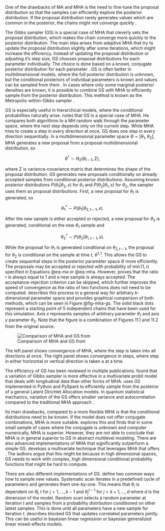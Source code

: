 One of the drawbacks of MA and MHA is the need to fine-tune the proposal distribution so that the samples can
efficiently explore the posterior distribution. If the proposal distribution rarely generates values which are
common in the posterior, the chains might not converge quickly \parencite[Chap. 7.4.4]{Kruschke2015_DoingBayesianData}.

The Gibbs sampler (GS) is a special case of MHA that cleverly sets the proposal distribution, which makes the chain converge
more quickly to the posterior distribution. The main idea arises from adaptive MHA that try to update the proposal distribution
slightly after some iterations, which might increase the efficiency. Instead of updating the proposal distribution or adjusting it's
step size, GS chooses proposal distributions for each parameter individually. The choice is done based on a known, conjugate posterior
distribution for each parameter \parencite[9.2.1]{McElreath2020_StatisticalRethinkingBayesian}. GS is often better in multidimensional models, where the full posterior distribution is unknown, but the conditional posteriors of individual  parameters is known 
and values can be sampled from them \parencite[Chap. 11.1]{Gelman2014_BayesianDataAnalysis}. In cases where
only some marginal posterior densities are known, it is possible to combine GS with MHA to efficiently sample
from the posterior distribution. This method is known as the Metropolis-within-Gibbs sampler
\parencite{Griffin2011OnAM}.

GS is especially useful in hierarchical models, where the conditional probabilities naturally arise. 
\parencite[Chap. 7.4.4]{Kruschke2015_DoingBayesianData} notes that GS is a special case of MHA. He compares both algorithms to a 
MH random walk through the parameter space, where the next step depends only on the current step. While MHA tries to create a step in every
direction at once, GS does one step in every direction sequentially. In a multidimensional parameter space $\Theta = [\theta_1, \theta_2]$,
MHA generates a new proposal from a proposal multidimensional distribution, so

$$
\theta^* \sim N_2(\theta_{t-1}, \Sigma),
$$

where $\Sigma$ is variance-covariance matrix that determines the shape of the proposal distribution. GS generates new proposals conditionally on 
already accepted samples from conditional posterior distributions. Assuming known posterior distributions $P(\theta_1 | \theta_2, x)$ for $\theta_1$
and $P(\theta_2 | \theta_1, x)$ for $\theta_2$, the sampler uses them as proposal distributions. First, a new proposal for $\theta_1$ is generated, so

$$
\theta^*_1 \sim P(\theta_1 | \theta_{2, t-1}, x).
$$

After the new sample is either accepted or rejected, a new proposal for $\theta_2$ is generated, conditional on the new $\theta_1$ sample and

$$
\theta^*_2 \sim P(\theta_2 | \theta_{1, t-1}, x).
$$

While the proposal for $\theta_1$ is generated conditional on $\theta_{2, t-1}$, the proposal for $\theta_2$ is conditional on the sample at
time $t$, $\theta^{1, t}$. This allows the GS to create sequential steps in the posterior parameter space $\Theta$ more efficiently. The proposals may be
accepted or rejected with probability of $\min(1, r)$ specified in Equations @eq-ma or @eq-mha. However, \parencite[Chap. 11.3]{Gelman2014_BayesianDataAnalysis}
proves that the ratio $r$ is always equal to 1 and a new sample is always accepted. The acceptance-rejection criterion can be skipped, which further improves the speed of convergence as the ratio of two functions does not need to be computed. \parencite[Chap. 11.1]{Gelman2014_BayesianDataAnalysis}
describes this process in a general way for arbitrary $k$-dimensional parameter space and provides graphical comparison of both methods,
which can be seen in Figure @fig-mha-gs. The solid black dots represent a starting point of 5 independent chains that have been used for 
this simulation. Axis $x$ represents samples of arbitrary parameter $\theta_1$ and axis $y$ parameter $\theta_2$.
Note that the figure is a combination of Figures 11.1 and 11.2 from the original source.

![Comparison of MHA and GS from \parencite{Gelman2014_BayesianDataAnalysis}](./img/mha-gs.png){#fig-mha-gs}

The left panel shows convergence of MHA, where the step is taken into all directions at once. The right panel shows convergence in 
steps, where step in either horizontal or vertical direction is taken a at a time. 

The efficiency of GS has been reviewed in multiple publications. \parencite{LuChen2022_BayesianAnalysisLongitudinal} found that a
variation of Gibbs sampler is more effective in a multivariate probit model that deals with longitudinal data than other forms of MHA. 
\parencite{KarrasEtAl2022_DistributedGibbsSampling} uses GS implemented in Python and PySpark to efficiently sample from the posterior of a 
general Latent Dirichlet Allocation models. In quantum statistical mechanics, variation of the GS offers smaller variance and autocorrelation
compared to the traditional MHA approach \parencite{ZhangEtAl2024_PathIntegralMonte}.

Its main drawbacks, compared to a more flexible MHA is that the conditional distributions need to be known. If the model does not offer conjugate
combinations, MHA is more suitable. \parencite{KarunarasanEtAl2023_ComparisonBayesianMarkov} explores this and finds that in some small sample of cases
where the conjugate is unknown and computer numerically, MHA is superior. However, they are not able to conclude that MHA is in general superior to GS in abstract multilevel modeling. There are also advanced
implementations of MHA that significantly outperform a simple GS. \parencite{MahaniSharabiani2013_MetropolisHastingsSamplingUsing}
develops a multivariate technique that leverages MHA that offers *\enquote{6x improvement in sampling efficiency compared to univariate Gibbs}*.
The authors argue that this might be because in high dimensional spaces, GS needs to work with complex, high dimensional conditional probability 
functions that might be hard to compute.

There are also different implementations of GS. \parencite{HeEtAl2016_ScanOrderGibbs} define two common ways how to sample new values. Systematic scan
iterates in a predefined cycle of parameters and generates them one-by-one. This means that $\theta_i$ is dependent on $\theta{j, t}$ for
$j = 1, \dots, k - 1$ and $\theta_j^{t-1}$ for $j = k + 1, \dots, d$ where $d$ is the dimension of the model. Random scan
selects a random parameter at iteration $t$ and samples from a probability distribution conditioned on other latest samples. This is done
until all parameters have a new sample for iteration $t$. \parencite{JohnsonEtAl2016_ScalableBlockedGibbs} describes blocked GS that updates
correlated parameters jointly. This can be useful in bayesian linear regression or bayesian generalized linear mixed-effects models.
